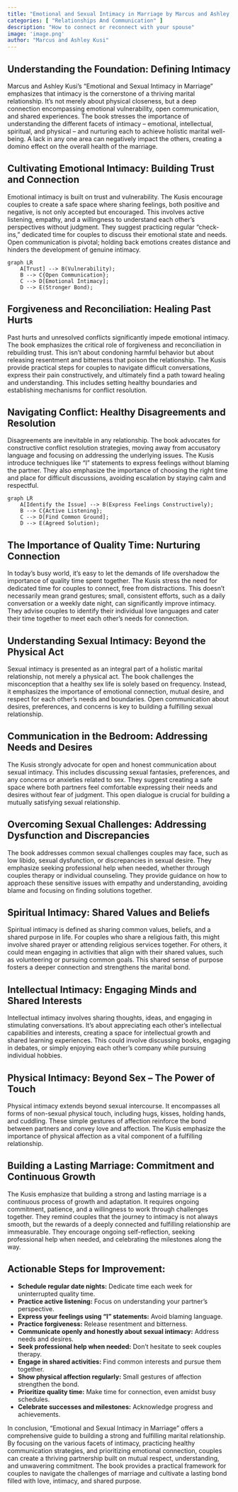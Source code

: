 ```yaml
---
title: "Emotional and Sexual Intimacy in Marriage by Marcus and Ashley Kusi"
categories: [ "Relationships And Communication" ]
description: "How to connect or reconnect with your spouse"
image: 'image.png'
author: "Marcus and Ashley Kusi"
---
```

## Understanding the Foundation: Defining Intimacy

Marcus and Ashley Kusi's "Emotional and Sexual Intimacy in Marriage" emphasizes that intimacy is the cornerstone of a thriving marital relationship.  It's not merely about physical closeness, but a deep connection encompassing emotional vulnerability, open communication, and shared experiences. The book stresses the importance of understanding the different facets of intimacy – emotional, intellectual, spiritual, and physical – and nurturing each to achieve holistic marital well-being.  A lack in any one area can negatively impact the others, creating a domino effect on the overall health of the marriage.

## Cultivating Emotional Intimacy: Building Trust and Connection

Emotional intimacy is built on trust and vulnerability. The Kusis encourage couples to create a safe space where sharing feelings, both positive and negative, is not only accepted but encouraged. This involves active listening, empathy, and a willingness to understand each other's perspectives without judgment.  They suggest practicing regular "check-ins," dedicated time for couples to discuss their emotional state and needs.  Open communication is pivotal; holding back emotions creates distance and hinders the development of genuine intimacy.

```mermaid
graph LR
    A[Trust] --> B(Vulnerability);
    B --> C{Open Communication};
    C --> D[Emotional Intimacy];
    D --> E(Stronger Bond);
```

##  Forgiveness and Reconciliation: Healing Past Hurts

Past hurts and unresolved conflicts significantly impede emotional intimacy.  The book emphasizes the critical role of forgiveness and reconciliation in rebuilding trust.  This isn't about condoning harmful behavior but about releasing resentment and bitterness that poison the relationship.  The Kusis provide practical steps for couples to navigate difficult conversations, express their pain constructively, and ultimately find a path toward healing and understanding.  This includes setting healthy boundaries and establishing mechanisms for conflict resolution.

##  Navigating Conflict: Healthy Disagreements and Resolution

Disagreements are inevitable in any relationship.  The book advocates for constructive conflict resolution strategies, moving away from accusatory language and focusing on addressing the underlying issues. The Kusis introduce techniques like "I" statements to express feelings without blaming the partner.  They also emphasize the importance of choosing the right time and place for difficult discussions, avoiding escalation by staying calm and respectful.

```mermaid
graph LR
    A[Identify the Issue] --> B(Express Feelings Constructively);
    B --> C{Active Listening};
    C --> D[Find Common Ground];
    D --> E(Agreed Solution);
```

##  The Importance of Quality Time: Nurturing Connection

In today's busy world, it's easy to let the demands of life overshadow the importance of quality time spent together. The Kusis stress the need for dedicated time for couples to connect, free from distractions.  This doesn't necessarily mean grand gestures; small, consistent efforts, such as a daily conversation or a weekly date night, can significantly improve intimacy.  They advise couples to identify their individual love languages and cater their time together to meet each other's needs for connection.


##  Understanding Sexual Intimacy: Beyond the Physical Act

Sexual intimacy is presented as an integral part of a holistic marital relationship, not merely a physical act. The book challenges the misconception that a healthy sex life is solely based on frequency.  Instead, it emphasizes the importance of emotional connection, mutual desire, and respect for each other's needs and boundaries.  Open communication about desires, preferences, and concerns is key to building a fulfilling sexual relationship.

##  Communication in the Bedroom: Addressing Needs and Desires

The Kusis strongly advocate for open and honest communication about sexual intimacy.  This includes discussing sexual fantasies, preferences, and any concerns or anxieties related to sex.  They suggest creating a safe space where both partners feel comfortable expressing their needs and desires without fear of judgment.  This open dialogue is crucial for building a mutually satisfying sexual relationship.

##  Overcoming Sexual Challenges: Addressing Dysfunction and Discrepancies

The book addresses common sexual challenges couples may face, such as low libido, sexual dysfunction, or discrepancies in sexual desire.  They emphasize seeking professional help when needed, whether through couples therapy or individual counseling.  They provide guidance on how to approach these sensitive issues with empathy and understanding, avoiding blame and focusing on finding solutions together.


##  Spiritual Intimacy: Shared Values and Beliefs

Spiritual intimacy is defined as sharing common values, beliefs, and a shared purpose in life.  For couples who share a religious faith, this might involve shared prayer or attending religious services together.  For others, it could mean engaging in activities that align with their shared values, such as volunteering or pursuing common goals.  This shared sense of purpose fosters a deeper connection and strengthens the marital bond.

##  Intellectual Intimacy: Engaging Minds and Shared Interests

Intellectual intimacy involves sharing thoughts, ideas, and engaging in stimulating conversations. It's about appreciating each other's intellectual capabilities and interests, creating a space for intellectual growth and shared learning experiences. This could involve discussing books, engaging in debates, or simply enjoying each other's company while pursuing individual hobbies.


##  Physical Intimacy: Beyond Sex – The Power of Touch

Physical intimacy extends beyond sexual intercourse.  It encompasses all forms of non-sexual physical touch, including hugs, kisses, holding hands, and cuddling. These simple gestures of affection reinforce the bond between partners and convey love and affection. The Kusis emphasize the importance of physical affection as a vital component of a fulfilling relationship.


##  Building a Lasting Marriage:  Commitment and Continuous Growth

The Kusis emphasize that building a strong and lasting marriage is a continuous process of growth and adaptation.  It requires ongoing commitment, patience, and a willingness to work through challenges together.  They remind couples that the journey to intimacy is not always smooth, but the rewards of a deeply connected and fulfilling relationship are immeasurable.  They encourage ongoing self-reflection, seeking professional help when needed, and celebrating the milestones along the way.


## Actionable Steps for Improvement:

* **Schedule regular date nights:** Dedicate time each week for uninterrupted quality time.
* **Practice active listening:** Focus on understanding your partner's perspective.
* **Express your feelings using "I" statements:** Avoid blaming language.
* **Practice forgiveness:** Release resentment and bitterness.
* **Communicate openly and honestly about sexual intimacy:** Address needs and desires.
* **Seek professional help when needed:** Don't hesitate to seek couples therapy.
* **Engage in shared activities:**  Find common interests and pursue them together.
* **Show physical affection regularly:**  Small gestures of affection strengthen the bond.
* **Prioritize quality time:** Make time for connection, even amidst busy schedules.
* **Celebrate successes and milestones:** Acknowledge progress and achievements.


In conclusion, "Emotional and Sexual Intimacy in Marriage" offers a comprehensive guide to building a strong and fulfilling marital relationship.  By focusing on the various facets of intimacy, practicing healthy communication strategies, and prioritizing emotional connection, couples can create a thriving partnership built on mutual respect, understanding, and unwavering commitment. The book provides a practical framework for couples to navigate the challenges of marriage and cultivate a lasting bond filled with love, intimacy, and shared purpose.

